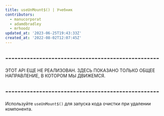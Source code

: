```yaml
---
title: useUnMount$() | Учебник
contributors:
  - manucorporat
  - adamdbradley
  - mrhoodz
updated_at: '2023-06-25T19:43:33Z'
created_at: '2022-08-02T12:07:45Z'
---
```


## --------------------------------------------------

ЭТОТ API ЕЩЕ НЕ РЕАЛИЗОВАН. ЗДЕСЬ ПОКАЗАНО ТОЛЬКО ОБЩЕЕ НАПРАВЛЕНИЕ, В КОТОРОМ МЫ ДВИЖЕМСЯ.

## --------------------------------------------------

Используйте `useUnMount$()` для запуска кода очистки при удалении компонента.
